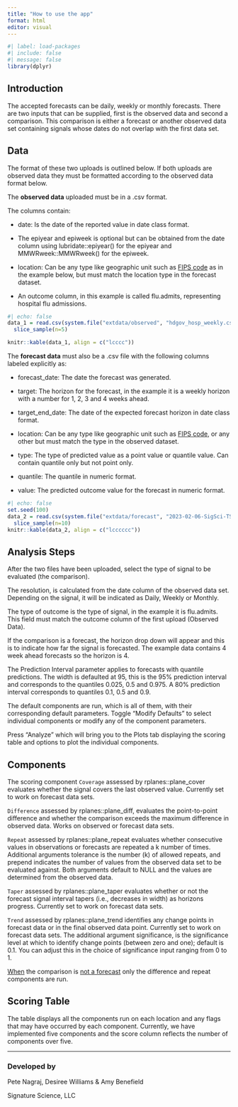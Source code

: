 ```yaml
---
title: "How to use the app"
format: html
editor: visual
---
```


```r
#| label: load-packages
#| include: false
#| message: false
library(dplyr)
```

## Introduction

The accepted forecasts can be daily, weekly or monthly forecasts. There are two inputs that can be supplied, first is the observed data and second a comparison. This comparison is either a forecast or another observed data set containing signals whose dates do not overlap with the first data set.

## Data

The format of these two uploads is outlined below. If both uploads are observed data they must be formatted according to the observed data format below.

The **observed data** uploaded must be in a .csv format.

The columns contain:

-   date: Is the date of the reported value in date class format.

-   The epiyear and epiweek is optional but can be obtained from the date column using lubridate::epiyear() for the epiyear and MMWRweek::MMWRweek() for the epiweek.

-   location: Can be any type like geographic unit such as [FIPS code](https://www.bls.gov/respondents/mwr/electronic-data-interchange/appendix-d-usps-state-abbreviations-and-fips-codes.htm) as in the example below, but must match the location type in the forecast dataset.

-   An outcome column, in this example is called flu.admits, representing hospital flu admissions.

```r
#| echo: false
data_1 = read.csv(system.file("extdata/observed", "hdgov_hosp_weekly.csv", package = "rplanes")) %>% 
  slice_sample(n=5)

knitr::kable(data_1, align = c("lcccc"))
```

The **forecast data** must also be a .csv file with the following columns labeled explicitly as:

-   forecast_date: The date the forecast was generated.

-   target: The horizon for the forecast, in the example it is a weekly horizon with a number for 1, 2, 3 and 4 weeks ahead.

-   target_end_date: The date of the expected forecast horizon in date class format.

-   location: Can be any type like geographic unit such as [FIPS code](https://www.bls.gov/respondents/mwr/electronic-data-interchange/appendix-d-usps-state-abbreviations-and-fips-codes.htm), or any other but must match the type in the observed dataset.

-   type: The type of predicted value as a point value or quantile value. Can contain quantile only but not point only.

-   quantile: The quantile in numeric format.

-   value: The predicted outcome value for the forecast in numeric format.

```r
#| echo: false
set.seed(100)
data_2 = read.csv(system.file("extdata/forecast", "2023-02-06-SigSci-TSENS.csv", package = "rplanes")) %>%
  slice_sample(n=10)
knitr::kable(data_2, align = c("lcccccc"))
```

## Analysis Steps

After the two files have been uploaded, select the type of signal to be evaluated (the comparison).

The resolution, is calculated from the date column of the observed data set. Depending on the signal, it will be indicated as Daily, Weekly or Monthly.

The type of outcome is the type of signal, in the example it is flu.admits. This field must match the outcome column of the first upload (Observed Data).

If the comparison is a forecast, the horizon drop down will appear and this is to indicate how far the signal is forecasted. The example data contains 4 week ahead forecasts so the horizon is 4.

The Prediction Interval parameter applies to forecasts with quantile predictions. The width is defaulted at 95, this is the 95% prediction interval and corresponds to the quantiles 0.025, 0.5 and 0.975. A 80% prediction interval corresponds to quantiles 0.1, 0.5 and 0.9.

The default components are run, which is all of them, with their corresponding default parameters. Toggle "Modify Defaults" to select individual components or modify any of the component parameters.

Press "Analyze" which will bring you to the Plots tab displaying the scoring table and options to plot the individual components.

## Components

The scoring component `Coverage` assessed by rplanes::plane_cover evaluates whether the signal covers the last observed value. Currently set to work on forecast data sets.

`Difference` assessed by rplanes::plane_diff, evaluates the point-to-point difference and whether the comparison exceeds the maximum difference in observed data. Works on observed or forecast data sets.

`Repeat` assessed by rplanes::plane_repeat evaluates whether consecutive values in observations or forecasts are repeated a k number of times. Additional arguments tolerance is the number (k) of allowed repeats, and prepend indicates the number of values from the observed data set to be evaluated against. Both arguments default to NULL and the values are determined from the observed data.

`Taper` assessed by rplanes::plane_taper evaluates whether or not the forecast signal interval tapers (i.e., decreases in width) as horizons progress. Currently set to work on forecast data sets.

`Trend` assessed by rplanes::plane_trend identifies any change points in forecast data or in the final observed data point. Currently set to work on forecast data sets. The additional argument significance, is the significance level at which to identify change points (between zero and one); default is 0.1. You can adjust this in the choice of significance input ranging from 0 to 1.

[When]{.underline} the comparison is [not a forecast]{.underline} only the difference and repeat components are run.

## Scoring Table

The table displays all the components run on each location and any flags that may have occurred by each component. Currently, we have implemented five components and the score column reflects the number of components over five.

------------------------------------------------------------------------

### Developed by

Pete Nagraj, Desiree Williams & Amy Benefield

Signature Science, LLC
